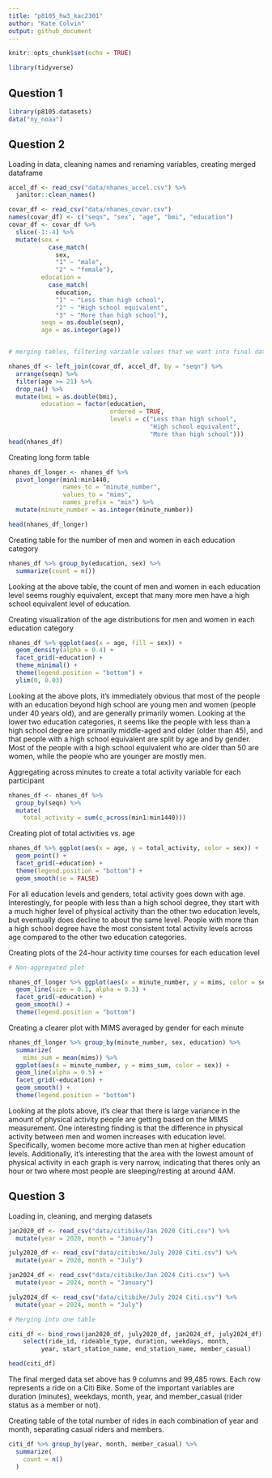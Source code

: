 ```yaml
---
title: "p8105_hw3_kac2301"
author: "Kate Colvin"
output: github_document
---
```


```r

knitr::opts_chunk$set(echo = TRUE)

library(tidyverse)

```

## Question 1

```r

library(p8105.datasets)
data("ny_noaa")

```



## Question 2

Loading in data, cleaning names and renaming variables, creating merged dataframe

```r

accel_df <- read_csv("data/nhanes_accel.csv") %>% 
  janitor::clean_names()

covar_df <- read_csv("data/nhanes_covar.csv")
names(covar_df) <- c("seqn", "sex", "age", "bmi", "education")
covar_df <- covar_df %>% 
  slice(-1:-4) %>% 
  mutate(sex = 
           case_match(
             sex, 
             "1" ~ "male",
             "2" ~ "female"), 
         education = 
           case_match(
             education,
             "1" ~ "Less than high school", 
             "2" ~ "High school equivalent", 
             "3" ~ "More than high school"), 
         seqn = as.double(seqn), 
         age = as.integer(age))


# merging tables, filtering variable values that we want into final dataset

nhanes_df <- left_join(covar_df, accel_df, by = "seqn") %>% 
  arrange(seqn) %>% 
  filter(age >= 21) %>% 
  drop_na() %>% 
  mutate(bmi = as.double(bmi), 
         education = factor(education, 
                            ordered = TRUE, 
                            levels = c("Less than high school", 
                                       "High school equivalent", 
                                       "More than high school")))
head(nhanes_df)

```

Creating long form table 

```r

nhanes_df_longer <- nhanes_df %>% 
  pivot_longer(min1:min1440, 
               names_to = "minute_number", 
               values_to = "mims", 
               names_prefix = "min") %>% 
  mutate(minute_number = as.integer(minute_number))

head(nhanes_df_longer)

```

Creating table for the number of men and women in each education category

```r

nhanes_df %>% group_by(education, sex) %>% 
  summarize(count = n())

```

Looking at the above table, the count of men and women in each education level seems roughly equivalent, except that many more men have a high school equivalent level of education. 

Creating visualization of the age distributions for men and women in each education category

```r

nhanes_df %>% ggplot(aes(x = age, fill = sex)) +
  geom_density(alpha = 0.4) +
  facet_grid(~education) +
  theme_minimal() +
  theme(legend.position = "bottom") +
  ylim(0, 0.03)

```

Looking at the above plots, it's immediately obvious that most of the people with an education beyond high school are young men and women (people under 40 years old), and are generally primarily women. Looking at the lower two education categories, it seems like the people with less than a high school degree are primarily middle-aged and older (older than 45), and that people with a high school equivalent are split by age and by gender. Most of the people with a high school equivalent who are older than 50 are women, while the people who are younger are mostly men. 

Aggregating across minutes to create a total activity variable for each participant

```r

nhanes_df <- nhanes_df %>% 
  group_by(seqn) %>% 
  mutate(
    total_activity = sum(c_across(min1:min1440)))

```

Creating plot of total activities vs. age 

```r

nhanes_df %>% ggplot(aes(x = age, y = total_activity, color = sex)) +
  geom_point() +
  facet_grid(~education) + 
  theme(legend.position = "bottom") +
  geom_smooth(se = FALSE)

```

For all education levels and genders, total activity goes down with age. Interestingly, for people with less than a high school degree, they start with a much higher level of physical activity than the other two education levels, but eventually does decline to about the same level. People with more than a high school degree have the most consistent total activity levels across age compared to the other two education categories. 

Creating plots of the 24-hour activity time courses for each education level

```r

# Non-aggregated plot

nhanes_df_longer %>% ggplot(aes(x = minute_number, y = mims, color = sex)) + 
  geom_line(size = 0.1, alpha = 0.3) + 
  facet_grid(~education) + 
  geom_smooth() + 
  theme(legend.position = "bottom")

```

Creating a clearer plot with MIMS averaged by gender for each minute 

```r

nhanes_df_longer %>% group_by(minute_number, sex, education) %>% 
  summarize(
    mims_sum = mean(mims)) %>% 
  ggplot(aes(x = minute_number, y = mims_sum, color = sex)) + 
  geom_line(alpha = 0.5) + 
  facet_grid(~education) + 
  geom_smooth() + 
  theme(legend.position = "bottom")

```

Looking at the plots above, it's clear that there is large variance in the amount of physical activity people are getting based on the MIMS measurement. One interesting finding is that the difference in physical activity between men and women increases with education level. Specifically, women become more active than men at higher education levels. Additionally, it's interesting that the area with the lowest amount of physical activity in each graph is very narrow, indicating that theres only an hour or two where most people are sleeping/resting at around 4AM.



## Question 3

Loading in, cleaning, and merging datasets

```r

jan2020_df <- read_csv("data/citibike/Jan 2020 Citi.csv") %>% 
  mutate(year = 2020, month = "January")

july2020_df <- read_csv("data/citibike/July 2020 Citi.csv") %>% 
  mutate(year = 2020, month = "July")

jan2024_df <- read_csv("data/citibike/Jan 2024 Citi.csv") %>% 
  mutate(year = 2024, month = "January")

july2024_df <- read_csv("data/citibike/July 2024 Citi.csv") %>% 
  mutate(year = 2024, month = "July")

# Merging into one table

citi_df <- bind_rows(jan2020_df, july2020_df, jan2024_df, july2024_df) %>% 
    select(ride_id, rideable_type, duration, weekdays, month, 
         year, start_station_name, end_station_name, member_casual)

head(citi_df)

```

The final merged data set above has 9 columns and 99,485 rows. Each row represents a ride on a Citi Bike. Some of the important variables are duration (minutes), weekdays, month, year, and member_casual (rider status as a member or not). 

Creating table of the total number of rides in each combination of year and month, separating casual riders and members. 

```r

citi_df %>% group_by(year, month, member_casual) %>% 
  summarize(
    count = n()
  )

```



